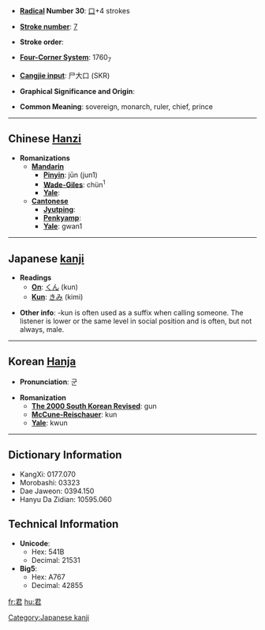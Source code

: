 * '''[[Wiktionary:Chinese radical index| Radical]] Number 30''': [[Wiktionary:Chinese radical index 口|口]]+4 strokes

* '''[[Wiktionary:Chinese total strokes index|Stroke number]]''': [[Wiktionary:Chinese total strokes index 7|7]]

* '''Stroke order''': 

* '''[[Wiktionary:Chinese four corner index|Four-Corner System]]''': 1760<sub>7</sub>

* '''[[Wiktionary:Chinese Cangjie index|Cangjie input]]''': 尸大口 (SKR)

* '''Graphical Significance and Origin''': 

* '''Common Meaning''': sovereign, monarch, ruler, chief, prince

----

== Chinese [[Hanzi]] ==

* '''Romanizations'''
** '''[[Mandarin]]'''
*** '''[[Pinyin]]''': jūn (jun1)
*** '''[[Wade-Giles]]''': chün<sup>1</sup>
*** '''[[Yale]]''': 
** '''[[Cantonese]]'''
***'''[[Jyutping]]''':
***'''[[Penkyamp]]''': 
***'''[[Yale]]''': gwan1

----

== Japanese [[kanji]] ==
<font lang="ja">
* '''Readings'''
** '''[[On]]''': [[くん]] (kun)
** '''[[Kun]]''': [[きみ]] (kimi)
</font>
* '''Other info''': -kun is often used as a suffix when calling someone. The listener is lower or the same level in social position and is often, but not always, male.

[[Category:Japanese kanji]]
----

== Korean [[Hanja]] ==

* '''Pronunciation''': 군

* '''Romanization'''
** '''[[The 2000 South Korean Revised Romanization|The 2000 South Korean Revised]]''': gun
** '''[[McCune-Reischauer]]''': kun
** '''[[Yale]]''': kwun
----

== Dictionary Information ==

* KangXi: 0177.070
* Morobashi: 03323
* Dae Jaweon: 0394.150
* Hanyu Da Zidian: 10595.060

== Technical Information ==

* '''Unicode''':
** Hex: 541B
** Decimal: 21531
* '''Big5''':
** Hex: A767
** Decimal: 42855

[[fr:君]]
[[hu:君]]